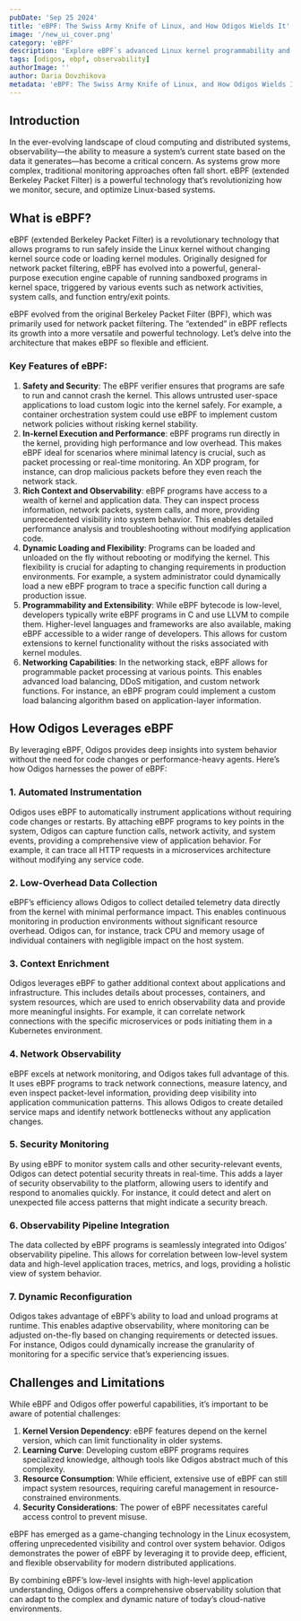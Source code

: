 ```yaml
---
pubDate: 'Sep 25 2024'
title: 'eBPF: The Swiss Army Knife of Linux, and How Odigos Wields It'
image: '/new_ui_cover.png'
category: 'eBPF'
description: 'Explore eBPF`s advanced Linux kernel programmability and how Odigos leverages it for cutting-edge observability in distributed systems.'
tags: [odigos, ebpf, observability]
authorImage: ''
author: Daria Dovzhikova
metadata: 'eBPF: The Swiss Army Knife of Linux, and How Odigos Wields It'
---
```


## Introduction

In the ever-evolving landscape of cloud computing and distributed systems, observability—the ability to measure a system’s current state based on the data it generates—has become a critical concern. As systems grow more complex, traditional monitoring approaches often fall short. eBPF (extended Berkeley Packet Filter) is a powerful technology that’s revolutionizing how we monitor, secure, and optimize Linux-based systems.

## What is eBPF?

eBPF (extended Berkeley Packet Filter) is a revolutionary technology that allows programs to run safely inside the Linux kernel without changing kernel source code or loading kernel modules. Originally designed for network packet filtering, eBPF has evolved into a powerful, general-purpose execution engine capable of running sandboxed programs in kernel space, triggered by various events such as network activities, system calls, and function entry/exit points.

eBPF evolved from the original Berkeley Packet Filter (BPF), which was primarily used for network packet filtering. The “extended” in eBPF reflects its growth into a more versatile and powerful technology. Let’s delve into the architecture that makes eBPF so flexible and efficient.

### Key Features of eBPF:

1. **Safety and Security**:
   The eBPF verifier ensures that programs are safe to run and cannot crash the kernel. This allows untrusted user-space applications to load custom logic into the kernel safely. For example, a container orchestration system could use eBPF to implement custom network policies without risking kernel stability.
2. **In-kernel Execution and Performance**:
   eBPF programs run directly in the kernel, providing high performance and low overhead. This makes eBPF ideal for scenarios where minimal latency is crucial, such as packet processing or real-time monitoring. An XDP program, for instance, can drop malicious packets before they even reach the network stack.
3. **Rich Context and Observability**:
   eBPF programs have access to a wealth of kernel and application data. They can inspect process information, network packets, system calls, and more, providing unprecedented visibility into system behavior. This enables detailed performance analysis and troubleshooting without modifying application code.
4. **Dynamic Loading and Flexibility**:
   Programs can be loaded and unloaded on the fly without rebooting or modifying the kernel. This flexibility is crucial for adapting to changing requirements in production environments. For example, a system administrator could dynamically load a new eBPF program to trace a specific function call during a production issue.
5. **Programmability and Extensibility**:
   While eBPF bytecode is low-level, developers typically write eBPF programs in C and use LLVM to compile them. Higher-level languages and frameworks are also available, making eBPF accessible to a wider range of developers. This allows for custom extensions to kernel functionality without the risks associated with kernel modules.
6. **Networking Capabilities**:
   In the networking stack, eBPF allows for programmable packet processing at various points. This enables advanced load balancing, DDoS mitigation, and custom network functions. For instance, an eBPF program could implement a custom load balancing algorithm based on application-layer information.

## How Odigos Leverages eBPF

By leveraging eBPF, Odigos provides deep insights into system behavior without the need for code changes or performance-heavy agents. Here’s how Odigos harnesses the power of eBPF:

### 1. Automated Instrumentation

Odigos uses eBPF to automatically instrument applications without requiring code changes or restarts. By attaching eBPF programs to key points in the system, Odigos can capture function calls, network activity, and system events, providing a comprehensive view of application behavior. For example, it can trace all HTTP requests in a microservices architecture without modifying any service code.

### 2. Low-Overhead Data Collection

eBPF’s efficiency allows Odigos to collect detailed telemetry data directly from the kernel with minimal performance impact. This enables continuous monitoring in production environments without significant resource overhead. Odigos can, for instance, track CPU and memory usage of individual containers with negligible impact on the host system.

### 3. Context Enrichment

Odigos leverages eBPF to gather additional context about applications and infrastructure. This includes details about processes, containers, and system resources, which are used to enrich observability data and provide more meaningful insights. For example, it can correlate network connections with the specific microservices or pods initiating them in a Kubernetes environment.

### 4. Network Observability

eBPF excels at network monitoring, and Odigos takes full advantage of this. It uses eBPF programs to track network connections, measure latency, and even inspect packet-level information, providing deep visibility into application communication patterns. This allows Odigos to create detailed service maps and identify network bottlenecks without any application changes.

### 5. Security Monitoring

By using eBPF to monitor system calls and other security-relevant events, Odigos can detect potential security threats in real-time. This adds a layer of security observability to the platform, allowing users to identify and respond to anomalies quickly. For instance, it could detect and alert on unexpected file access patterns that might indicate a security breach.

### 6. Observability Pipeline Integration

The data collected by eBPF programs is seamlessly integrated into Odigos’ observability pipeline. This allows for correlation between low-level system data and high-level application traces, metrics, and logs, providing a holistic view of system behavior.

### 7. Dynamic Reconfiguration

Odigos takes advantage of eBPF’s ability to load and unload programs at runtime. This enables adaptive observability, where monitoring can be adjusted on-the-fly based on changing requirements or detected issues. For instance, Odigos could dynamically increase the granularity of monitoring for a specific service that’s experiencing issues.

## Challenges and Limitations

While eBPF and Odigos offer powerful capabilities, it’s important to be aware of potential challenges:

1. **Kernel Version Dependency**: eBPF features depend on the kernel version, which can limit functionality in older systems.
2. **Learning Curve**: Developing custom eBPF programs requires specialized knowledge, although tools like Odigos abstract much of this complexity.
3. **Resource Consumption**: While efficient, extensive use of eBPF can still impact system resources, requiring careful management in resource-constrained environments.
4. **Security Considerations**: The power of eBPF necessitates careful access control to prevent misuse.

eBPF has emerged as a game-changing technology in the Linux ecosystem, offering unprecedented visibility and control over system behavior. Odigos demonstrates the power of eBPF by leveraging it to provide deep, efficient, and flexible observability for modern distributed applications.

By combining eBPF’s low-level insights with high-level application understanding, Odigos offers a comprehensive observability solution that can adapt to the complex and dynamic nature of today’s cloud-native environments.
